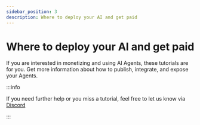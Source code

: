 ```yaml
---
sidebar_position: 3
description: Where to deploy your AI and get paid
---
```


# Where to deploy your AI and get paid

If you are interested in monetizing and using AI Agents, these tutorials are for you. Get more information about how to publish, integrate, and expose your Agents.

:::info

If you need further help or you miss a tutorial, feel free to let us know via [Discord](https://discord.gg/GZju2qScKq)

:::


<DocCardList />
